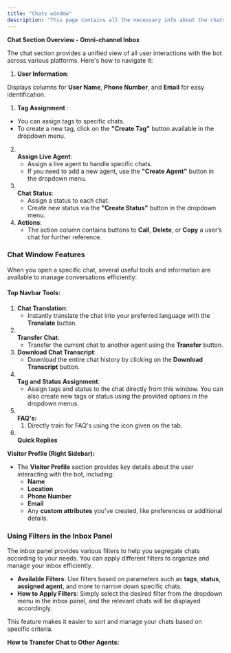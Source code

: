 ```yaml
---
title: "Chats window"
description: "This page contains all the necessary info about the chats section in Inbox panel."
---
```


**Chat Section Overview - Omni-channel Inbox**

The chat section provides a unified view of all user interactions with the bot across various platforms. Here's how to navigate it:

1. **User Information**:

Displays columns for **User Name**, **Phone Number**, and **Email** for easy identification.

1. **Tag Assignment** :

- You can assign tags to specific chats.
- To create a new tag, click on the **"Create Tag"** button available in the dropdown menu.

2. **\
   Assign Live Agent**:
   - Assign a live agent to handle specific chats.
   - If you need to add a new agent, use the **"Create Agent"** button in the dropdown menu.
3. **\
   Chat Status**:
   - Assign a status to each chat.
   - Create new status via the **"Create Status"** button in the dropdown menu.
4. **Actions**:
   - The action column contains buttons to **Call**, **Delete**, or **Copy** a user’s chat for further reference.

### **Chat Window Features**

When you open a specific chat, several useful tools and information are available to manage conversations efficiently:

#### **Top Navbar Tools:**

1. **Chat Translation**:
   - Instantly translate the chat into your preferred language with the **Translate** button.
2. **\
   Transfer Chat**:
   - Transfer the current chat to another agent using the **Transfer** button.
3. **Download Chat Transcript**:
   - Download the entire chat history by clicking on the **Download Transcript** button.
4. **\
   Tag and Status Assignment**:
   - Assign tags and status to the chat directly from this window. You can also create new tags or status using the provided options in the dropdown menus.
5. **\
   FAQ's:**
   1. Directly train for FAQ's using the icon given on the tab.
6. **\
   Quick Replies**

**Visitor Profile (Right Sidebar):**

- The **Visitor Profile** section provides key details about the user interacting with the bot, including:
  - **Name**
  - **Location**
  - **Phone Number**
  - **Email**
  - Any **custom attributes** you've created, like preferences or additional details.

### **Using Filters in the Inbox Panel**

The inbox panel provides various filters to help you segregate chats according to your needs. You can apply different filters to organize and manage your inbox efficiently.

- **Available Filters**: Use filters based on parameters such as **tags**, **status**, **assigned agent**, and more to narrow down specific chats.
- **How to Apply Filters**: Simply select the desired filter from the dropdown menu in the inbox panel, and the relevant chats will be displayed accordingly.

This feature makes it easier to sort and manage your chats based on specific criteria.

**How to Transfer Chat to Other Agents:**